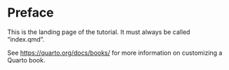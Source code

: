 # Preface {.unnumbered}

This is the landing page of the tutorial. It must always be called "index.qmd".

See [https://quarto.org/docs/books/](https://quarto.org/docs/books/) for more information on customizing a Quarto book.